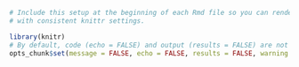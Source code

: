 
```r
# Include this setup at the beginning of each Rmd file so you can render individual chapters and the whole document
# with consistent knittr settings.

library(knitr)
# By default, code (echo = FALSE) and output (results = FALSE) are not shown.
opts_chunk$set(message = FALSE, echo = FALSE, results = FALSE, warning = FALSE)
```